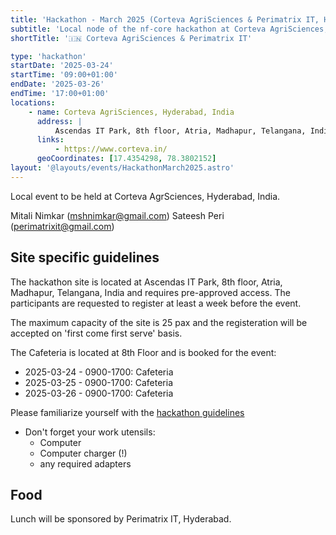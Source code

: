 ```yaml
---
title: 'Hackathon - March 2025 (Corteva AgriSciences & Perimatrix IT, Hyderabad)'
subtitle: 'Local node of the nf-core hackathon at Corteva AgriSciences, Hyderabad, India'
shortTitle: '🇮🇳 Corteva AgriSciences & Perimatrix IT'

type: 'hackathon'
startDate: '2025-03-24'
startTime: '09:00+01:00'
endDate: '2025-03-26'
endTime: '17:00+01:00'
locations:
    - name: Corteva AgriSciences, Hyderabad, India
      address: |
          Ascendas IT Park, 8th floor, Atria, Madhapur, Telangana, India
      links:
          - https://www.corteva.in/
      geoCoordinates: [17.4354298, 78.3802152]
layout: '@layouts/events/HackathonMarch2025.astro'
---
```


Local event to be held at Corteva AgrSciences, Hyderabad, India.

Mitali Nimkar ([mshnimkar@gmail.com](mailto:mshnimkar@gmail.com))
Sateesh Peri ([perimatrixit@gmail.com](mailto:perimatrixit@gmail.com))

## Site specific guidelines

The hackathon site is located at Ascendas IT Park, 8th floor, Atria, Madhapur, Telangana, India and requires pre-approved access.
The participants are requested to register at least a week before the event.

The maximum capacity of the site is 25 pax and the registeration will be accepted on 'first come first serve' basis.

The Cafeteria is located at 8th Floor and is booked for the event:

-   2025-03-24 - 0900-1700: Cafeteria
-   2025-03-25 - 0900-1700: Cafeteria
-   2025-03-26 - 0900-1700: Cafeteria

Please familiarize yourself with the [hackathon guidelines](https://nf-co.re/events/2025/hackathon-march-2025#in-person-local-sites)

-   Don't forget your work utensils:
    -   Computer
    -   Computer charger (!)
    -   any required adapters

## Food

Lunch will be sponsored by Perimatrix IT, Hyderabad.
